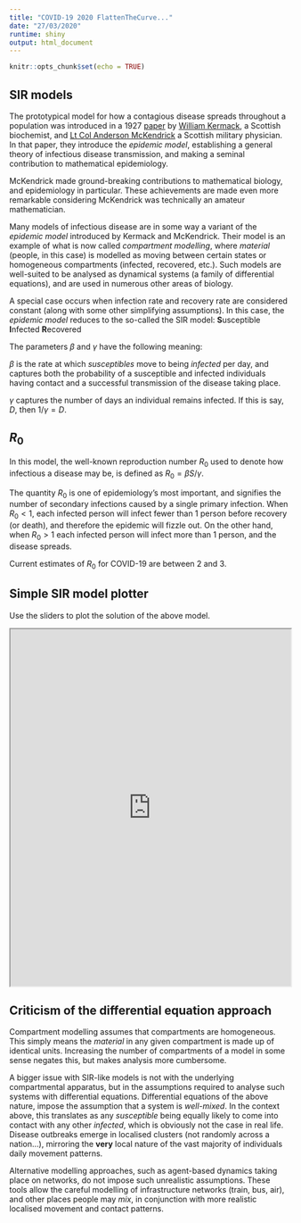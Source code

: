```yaml
---
title: "COVID-19 2020 FlattenTheCurve..."
date: "27/03/2020"
runtime: shiny
output: html_document
---
```


```r
knitr::opts_chunk$set(echo = TRUE)
```

## SIR models

The prototypical model for how a contagious disease spreads throughout a population was introduced in a 1927 [paper](https://royalsocietypublishing.org/doi/pdf/10.1098/rspa.1927.0118) by [William Kermack](https://en.wikipedia.org/wiki/William_Ogilvy_Kermack), a Scottish biochemist, and [Lt Col Anderson McKendrick](https://en.wikipedia.org/wiki/Anderson_Gray_McKendrick) a Scottish military physician. In that paper, they introduce the *epidemic model*, establishing a general theory of infectious disease transmission, and making a seminal contribution to mathematical epidemiology.

McKendrick made ground-breaking contributions to mathematical biology, and epidemiology in particular. These achievements are made even more remarkable considering McKendrick was technically an amateur mathematician.

Many models of infectious disease are in some way a variant of the *epidemic model* introduced by Kermack and McKendrick. Their model is an example of what is now called *compartment modelling*, where *material* (people, in this case) is modelled as moving between certain states or homogeneous compartments (infected, recovered, etc.). Such models are well-suited to be analysed as dynamical systems (a family of differential equations), and are used in numerous other areas of biology.

A special case occurs when infection rate and recovery rate are considered constant (along with some other simplifying assumptions). In this case, the *epidemic model* reduces to the so-called the SIR model: **S**usceptible **I**nfected **R**ecovered

\begin{align}
\frac{dS}{dt}=& \: -\beta SI\\[10pt]
\frac{dI}{dt}=& \: \beta SI -\gamma I\\[10pt]
\frac{dR}{dt}=& \: \gamma I 
\end{align}


The parameters $\beta$ and $\gamma$ have the following meaning:


$\beta$ is the rate at which *susceptibles* move to being *infected* per day, and captures both the probability of a susceptible and infected individuals having contact and a successful transmission of the disease taking place.


$\gamma$ captures the number of days an individual remains infected. If this is say, $D$, then $1/\gamma = D$.


## $R_{0}$
In this model, the well-known reproduction number $R_{0}$ used to denote how infectious a disease may be, is defined as $R_{0}=\beta S / \gamma$.

The quantity $R_{0}$ is one of epidemiology's most important, and signifies the number of secondary infections caused by a single primary infection. When $R_{0}<1$, each infected person will infect fewer than 1 person before recovery (or death), and therefore the epidemic will fizzle out. On the other hand, when $R_{0}>1$ each infected person will infect more than 1 person, and the disease spreads.


Current estimates of $R_{0}$ for COVID-19 are between 2 and 3.



## Simple SIR model plotter


Use the sliders to plot the solution of the above model.


<iframe src="https://chris-x.shinyapps.io/SimpleSIR/" width="100%" height="640px"></iframe>



## Criticism of the differential equation approach


Compartment modelling assumes that compartments are homogeneous. This simply means the *material* in any given compartment is made up of identical units. Increasing the number of compartments of a model in some sense negates this, but makes analysis more cumbersome.


A bigger issue with SIR-like models is not with the underlying compartmental apparatus, but in the assumptions required to analyse such systems with differential equations. Differential equations of the above nature, impose the assumption that a system is *well-mixed*. In the context above, this translates as any *susceptible* being equally likely to come into contact with any other *infected*, which is obviously not the case in real life. Disease outbreaks emerge in localised clusters (not randomly across a nation...), mirroring the __very__ local nature of the vast majority of individuals daily movement patterns.


Alternative modelling approaches, such as agent-based dynamics taking place on networks, do not impose such unrealistic assumptions. These tools allow the careful modelling of infrastructure networks (train, bus, air), and other places people may *mix*, in conjunction with more realistic localised movement and contact patterns.



<!--Tap the image to lauch simple SIR model widget

[![[Shiny app](https://chris-x.shinyapps.io/SimpleSIR/)](images/SIR.jpg)](https://chris-x.shinyapps.io/SimpleSIR/)
-->